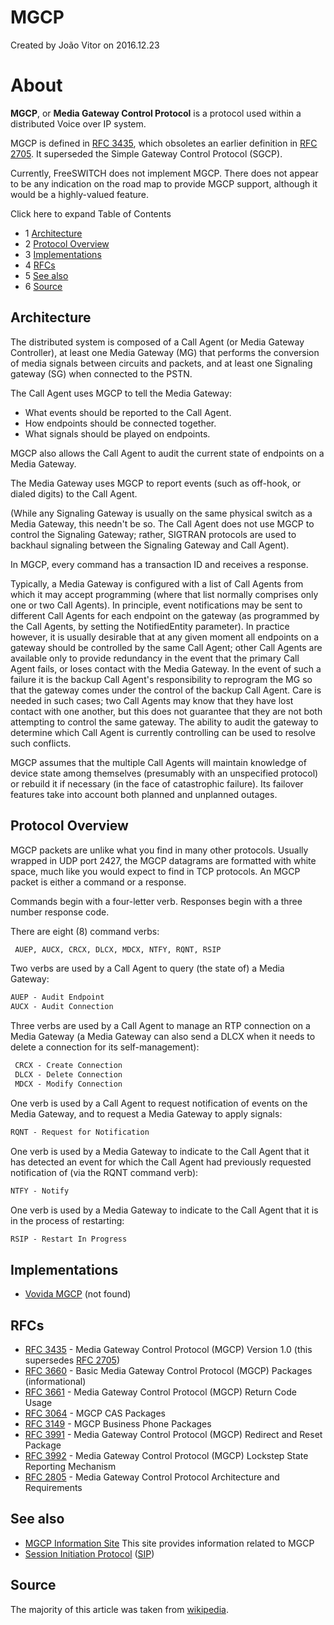 
# MGCP 

 Created by  João Vitor on 2016.12.23

# About

**MGCP**, or **Media Gateway Control Protocol** is a protocol used within a distributed Voice over IP system.

MGCP is defined in [RFC 3435](https://tools.ietf.org/html/rfc3435), which obsoletes an earlier definition in [RFC 2705](https://tools.ietf.org/html/rfc2705). It superseded the Simple Gateway Control Protocol (SGCP).

Currently, FreeSWITCH does not implement MGCP. There does not appear to be any indication on the road map to provide MGCP support, although it would be a highly-valued feature.

Click here to expand Table of Contents

* 1 [Architecture](#architecture)
* 2 [Protocol Overview](#protocol-overview)
* 3 [Implementations](#implementations)
* 4 [RFCs](#rfcs)
* 5 [See also](#see-also)
* 6 [Source](#source)

## Architecture

The distributed system is composed of a Call Agent (or Media Gateway Controller), at least one Media Gateway (MG) that performs the conversion of media signals between circuits and packets, and at least one Signaling gateway (SG) when connected to the PSTN.

The Call Agent uses MGCP to tell the Media Gateway:

* What events should be reported to the Call Agent.
* How endpoints should be connected together.
* What signals should be played on endpoints.

MGCP also allows the Call Agent to audit the current state of endpoints on a Media Gateway.

The Media Gateway uses MGCP to report events (such as off-hook, or dialed digits) to the Call Agent.

(While any Signaling Gateway is usually on the same physical switch as a Media Gateway, this needn't be so. The Call Agent does not use MGCP to control the Signaling Gateway; rather, SIGTRAN protocols are used to backhaul signaling between the Signaling Gateway and Call Agent).

In MGCP, every command has a transaction ID and receives a response.

Typically, a Media Gateway is configured with a list of Call Agents from which it may accept programming (where that list normally comprises only one or two Call Agents). In principle, event notifications may be sent to different Call Agents for each endpoint on the gateway (as programmed by the Call Agents, by setting the NotifiedEntity parameter). In practice however, it is usually desirable that at any given moment all endpoints on a gateway should be controlled by the same Call Agent; other Call Agents are available only to provide redundancy in the event that the primary Call Agent fails, or loses contact with the Media Gateway. In the event of such a failure it is the backup Call Agent's responsibility to reprogram the MG so that the gateway comes under the control of the backup Call Agent. Care is needed in such cases; two Call Agents may know that they have lost contact with one another, but this does not guarantee that they are not both attempting to control the same gateway. The ability to audit the gateway to determine which Call Agent is currently controlling can be used to resolve such conflicts.

MGCP assumes that the multiple Call Agents will maintain knowledge of device state among themselves (presumably with an unspecified protocol) or rebuild it if necessary (in the face of catastrophic failure). Its failover features take into account both planned and unplanned outages.

## Protocol Overview

MGCP packets are unlike what you find in many other protocols. Usually wrapped in UDP port 2427, the MGCP datagrams are formatted with white space, much like you would expect to find in TCP protocols. An MGCP packet is either a command or a response.

Commands begin with a four-letter verb. Responses begin with a three number response code.

There are eight (8) command verbs:

```xml
 AUEP, AUCX, CRCX, DLCX, MDCX, NTFY, RQNT, RSIP
```

Two verbs are used by a Call Agent to query (the state of) a Media Gateway:

```xml
AUEP - Audit Endpoint
AUCX - Audit Connection
```

Three verbs are used by a Call Agent to manage an RTP connection on a Media Gateway (a Media Gateway can also send a DLCX when it needs to delete a connection for its self-management):

```xml
 CRCX - Create Connection
 DLCX - Delete Connection
 MDCX - Modify Connection
```

One verb is used by a Call Agent to request notification of events on the Media Gateway, and to request a Media Gateway to apply signals:

```xml
RQNT - Request for Notification
```

One verb is used by a Media Gateway to indicate to the Call Agent that it has detected an event for which the Call Agent had previously requested notification of (via the RQNT command verb):

```xml
NTFY - Notify
```

One verb is used by a Media Gateway to indicate to the Call Agent that it is in the process of restarting:

```xml
RSIP - Restart In Progress
```

 
## Implementations

* [Vovida MGCP](http://www.vovida.org/protocols/downloads/mgcp/) (not found)

## RFCs

* [RFC 3435](https://tools.ietf.org/html/rfc3435) \- Media Gateway Control Protocol (MGCP) Version 1.0 (this supersedes [RFC 2705](https://tools.ietf.org/html/rfc2705))
* [RFC 3660](https://tools.ietf.org/html/rfc3660) \- Basic Media Gateway Control Protocol (MGCP) Packages (informational)
* [RFC 3661](https://tools.ietf.org/html/rfc3661) \- Media Gateway Control Protocol (MGCP) Return Code Usage
* [RFC 3064](https://tools.ietf.org/html/rfc3064) \- MGCP CAS Packages
* [RFC 3149](https://tools.ietf.org/html/rfc3149) \- MGCP Business Phone Packages
* [RFC 3991](https://tools.ietf.org/html/rfc3991) \- Media Gateway Control Protocol (MGCP) Redirect and Reset Package
* [RFC 3992](https://tools.ietf.org/html/rfc3992) \- Media Gateway Control Protocol (MGCP) Lockstep State Reporting Mechanism
* [RFC 2805](https://tools.ietf.org/html/rfc2805) \- Media Gateway Control Protocol Architecture and Requirements

## See also

* [MGCP Information Site](http://www.packetizer.com/voip/mgcp) This site provides information related to MGCP
* [Session Initiation Protocol](https://wiki.freeswitch.org/index.php?title=Session%5FInitiation%5FProtocol&action=edit&redlink=1 "Session Initiation Protocol (page does not exist)") ([SIP](https://wiki.freeswitch.org/wiki/SIP "SIP"))

## Source

The majority of this article was taken from [wikipedia](http://en.wikipedia.org/wiki/Media%5FGateway%5FControl%5FProtocol).


